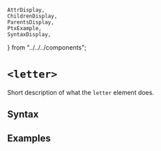     AttrDisplay,
    ChildrenDisplay,
    ParentsDisplay,
    PtxExample,
    SyntaxDisplay,
} from "../../../components";

# `<letter>`

Short description of what the `letter` element does.

## Syntax

<SyntaxDisplay name="letter" />

## Examples

    
